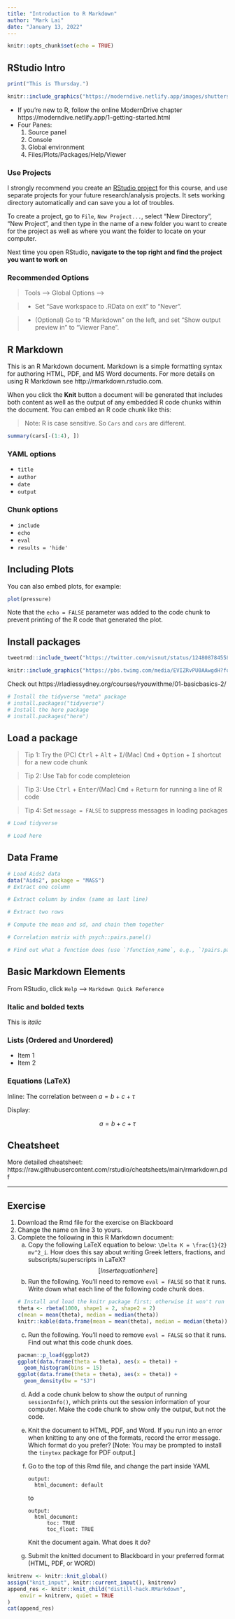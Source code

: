 ```yaml
---
title: "Introduction to R Markdown"
author: "Mark Lai"
date: "January 13, 2022"
---
```


```r
knitr::opts_chunk$set(echo = TRUE)
```

## RStudio Intro

```r
print("This is Thursday.")
```


```r
knitr::include_graphics("https://moderndive.netlify.app/images/shutterstock/R_vs_RStudio_1.png")
```

<!-- Markdown syntax for including images
![](https://moderndive.netlify.app/images/shutterstock/R_vs_RStudio_1.png)
-->

- If you're new to R, follow the online ModernDrive chapter https://moderndive.netlify.app/1-getting-started.html
- Four Panes:
    1. Source panel
    2. Console
    3. Global environment
    4. Files/Plots/Packages/Help/Viewer

### Use Projects

I strongly recommend you create an [RStudio project](https://support.rstudio.com/hc/en-us/articles/200526207-Using-RStudio-Projects) for this course, and use separate projects for your future research/analysis projects. It sets working directory automatically and can save you a lot of troubles.

To create a project, go to `File`, `New Project...`, select "New Directory", "New Project", and then type in the name of a new folder you want to create for the project as well as where you want the folder to locate on your computer.

Next time you open RStudio, **navigate to the top right and find the project you want to work on**

### Recommended Options

> Tools --> Global Options --> 

> - Set "Save workspace to .RData on exit" to "Never".  

> - (Optional) Go to "R Markdown" on the left, and set "Show output preview in" to "Viewer Pane".


## R Markdown

This is an R Markdown document. Markdown is a simple formatting syntax for authoring HTML, PDF, and MS Word documents. For more details on using R Markdown see http://rmarkdown.rstudio.com.

When you click the **Knit** button a document will be generated that includes both content as well as the output of any embedded R code chunks within the document. You can embed an R code chunk like this:

> Note: R is case sensitive. So `Cars` and `cars` are different. 

```r
summary(cars[-(1:4), ])
```

### YAML options

- `title`
- `author`
- `date`
- `output`

### Chunk options

- `include`
- `echo`
- `eval`
- `results = 'hide'`

## Including Plots

You can also embed plots, for example:

```r
plot(pressure)
```

Note that the `echo = FALSE` parameter was added to the code chunk to prevent printing of the R code that generated the plot.

## Install packages

```r
tweetrmd::include_tweet("https://twitter.com/visnut/status/1248087845589274624")
```

```r
knitr::include_graphics("https://pbs.twimg.com/media/EVIZRvPU0AAwgdH?format=jpg")
```

Check out https://rladiessydney.org/courses/ryouwithme/01-basicbasics-2/

```r
# Install the tidyverse "meta" package
# install.packages("tidyverse")
# Install the here package
# install.packages("here")
```

## Load a package

> Tip 1: Try the (PC) <kbd>Ctrl</kbd> + <kbd>Alt</kbd> + <kbd>I</kbd>/(Mac) <kbd>Cmd</kbd> + <kbd>Option</kbd> + <kbd>I</kbd> shortcut for a new code chunk 

> Tip 2: Use <kbd>Tab</kbd> for code completeion

> Tip 3: Use <kbd>Ctrl</kbd> + <kbd>Enter</kbd>/(Mac) <kbd>Cmd</kbd> + <kbd>Return</kbd> for running a line of R code

> Tip 4: Set `message = FALSE` to suppress messages in loading packages

```r
# Load tidyverse

# Load here

```

## Data Frame

```r
# Load Aids2 data
data("Aids2", package = "MASS")
# Extract one column

# Extract column by index (same as last line)

# Extract two rows

# Compute the mean and sd, and chain them together

# Correlation matrix with psych::pairs.panel()

# Find out what a function does (use `?function_name`, e.g., `?pairs.panel`)

```

## Basic Markdown Elements

From RStudio, click `Help` --> `Markdown Quick Reference`

### Italic and bolded texts

This is *italic*

### Lists (Ordered and Unordered)

- Item 1
- Item 2

### Equations (LaTeX)

Inline: The correlation between $a = b + c + \tau$

Display: 

$$a = b + c + \tau$$

## Cheatsheet

More detailed cheatsheet: https://raw.githubusercontent.com/rstudio/cheatsheets/main/rmarkdown.pdf

***

## Exercise

1. Download the Rmd file for the exercise on Blackboard
2. Change the name on line 3 to yours.
3. Complete the following in this R Markdown document:
    a. Copy the following LaTeX equation to below: `\Delta K = \frac{1}{2} mv^2_i`. How does this say about writing Greek letters, fractions, and subscripts/superscripts in LaTeX?
        $$[Insert equation here]$$
    b. Run the following. You'll need to remove `eval = FALSE` so that it runs. Write down what each line of the following code chunk does.
```r
# Install and load the knitr package first; otherwise it won't run
theta <- rbeta(1000, shape1 = 2, shape2 = 2)
c(mean = mean(theta), median = median(theta))
knitr::kable(data.frame(mean = mean(theta), median = median(theta)))
```
    c. Run the following. You'll need to remove `eval = FALSE` so that it runs. Find out what this code chunk does.
```r
pacman::p_load(ggplot2)
ggplot(data.frame(theta = theta), aes(x = theta)) +
  geom_histogram(bins = 15)
ggplot(data.frame(theta = theta), aes(x = theta)) +
  geom_density(bw = "SJ")
```
    d. Add a code chunk below to show the output of running `sessionInfo()`, which prints out the session information of your computer. Make the code chunk to show only the output, but not the code.
    e. Knit the document to HTML, PDF, and Word. If you run into an error when knitting to any one of the formats, record the error message. Which format do you prefer? [Note: You may be prompted to install the `tinytex` package for PDF output.]
    f. Go to the top of this Rmd file, and change the part inside YAML
    
        ```
        output:
          html_document: default
        ```
        
        to
        
        ```
        output:
          html_document: 
              toc: TRUE
              toc_float: TRUE
        ```
        
        Knit the document again. What does it do?
    g. Submit the knitted document to Blackboard in your preferred format (HTML, PDF, or WORD)

<!-- The following chunk is only used in the website -->

```r
knitrenv <- knitr::knit_global()
assign("knit_input", knitr::current_input(), knitrenv)
append_res <- knitr::knit_child("distill-hack.RMarkdown",
    envir = knitrenv, quiet = TRUE
)
cat(append_res)
```
